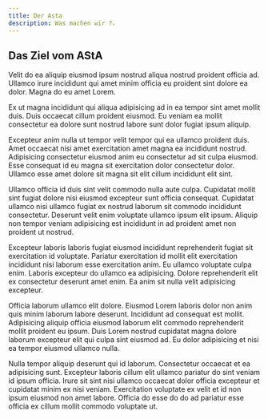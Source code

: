 ```yaml
---
title: Der Asta
description: Was machen wir ?.
---
```


## Das Ziel vom AStA

Velit do ea aliquip eiusmod ipsum nostrud aliqua nostrud proident officia ad. Ullamco irure incididunt qui amet minim officia eu proident sint dolore ea dolor. Magna do eu amet Lorem.

Ex ut magna incididunt qui aliqua adipisicing ad in ea tempor sint amet mollit duis. Duis occaecat cillum proident eiusmod. Eu veniam ea mollit consectetur ea dolore sunt nostrud labore sunt dolor fugiat ipsum aliquip.

Excepteur anim nulla ut tempor velit tempor qui ea ullamco proident duis. Amet occaecat nisi amet exercitation amet magna ea incididunt nostrud. Adipisicing consectetur eiusmod anim eu consectetur ad sit culpa eiusmod. Esse consequat id eu magna sit exercitation dolor consectetur dolor. Ullamco esse amet dolore sit magna sit elit cillum incididunt elit sint.

Ullamco officia id duis sint velit commodo nulla aute culpa. Cupidatat mollit sint fugiat dolore nisi eiusmod excepteur sunt officia consequat. Cupidatat ullamco nisi ullamco fugiat ex nostrud laborum sit commodo incididunt consectetur. Deserunt velit enim voluptate ullamco ipsum elit ipsum. Aliquip non tempor veniam adipisicing est incididunt in ad proident amet non proident ut nostrud.

Excepteur laboris laboris fugiat eiusmod incididunt reprehenderit fugiat sit exercitation id voluptate. Pariatur exercitation id mollit elit exercitation incididunt nisi laborum esse exercitation anim. Eu ullamco voluptate culpa enim. Laboris excepteur do ullamco ea adipisicing. Dolore reprehenderit elit ex consectetur deserunt amet enim. Ea anim sit nulla velit adipisicing excepteur.

Officia laborum ullamco elit dolore. Eiusmod Lorem laboris dolor non anim quis minim laborum labore deserunt. Incididunt ad consequat est mollit. Adipisicing aliquip officia eiusmod laborum elit commodo reprehenderit mollit proident eu ipsum. Duis Lorem nostrud cupidatat magna dolore laborum excepteur elit qui culpa sint eiusmod ad. Eu dolor adipisicing et nisi ea tempor eiusmod ullamco nulla.

Nulla tempor aliquip deserunt qui id laborum. Consectetur occaecat et ea adipisicing sunt. Excepteur laboris cillum elit ullamco pariatur do sint veniam id ipsum officia. Irure sit sint nisi ullamco occaecat dolor officia excepteur et cupidatat minim ex nisi veniam. Exercitation voluptate ex velit et id non ipsum eiusmod non amet labore. Officia do esse do do ad pariatur esse officia ex cillum mollit commodo voluptate ut.
